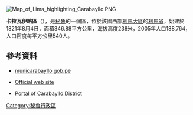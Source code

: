 [[Image:Map_of_Lima_highlighting_Carabayllo.PNG|right]]
{{Coord|11|51|S|77|2|W|display=title}}

'''卡拉瓦伊略區'''（{{lang-es|Distrito de Carabayllo}}），是[[秘魯|秘魯]]的一個區，位於該國西部[[利馬大區|利馬大區]]的[[利馬省|利馬省]]，始建於1821年8月4日，面積346.88平方公里，海拔高度238米，2005年人口188,764，人口密度每平方公里540人。

==參考資料==
* [https://web.archive.org/web/20081211055131/http://www.municarabayllo.gob.pe/ municarabayllo.gob.pe]
* {{es icon}} [https://web.archive.org/web/20081211055131/http://www.municarabayllo.gob.pe/ Official web site]
* {{es icon}} [https://web.archive.org/web/20200111141948/http://www.carabayllo.net/ Portal of Carabayllo District]

{{Peru-geo-stub}}
[[Category:秘魯行政區|Category:秘魯行政區]]